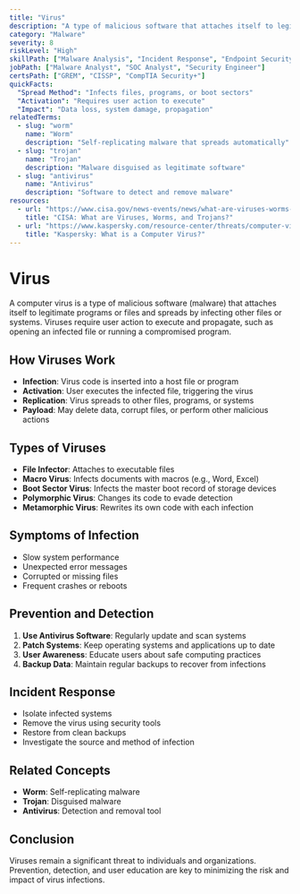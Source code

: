 ```yaml
---
title: "Virus"
description: "A type of malicious software that attaches itself to legitimate programs and spreads by infecting other files or systems."
category: "Malware"
severity: 8
riskLevel: "High"
skillPath: ["Malware Analysis", "Incident Response", "Endpoint Security"]
jobPath: ["Malware Analyst", "SOC Analyst", "Security Engineer"]
certsPath: ["GREM", "CISSP", "CompTIA Security+"]
quickFacts:
  "Spread Method": "Infects files, programs, or boot sectors"
  "Activation": "Requires user action to execute"
  "Impact": "Data loss, system damage, propagation"
relatedTerms:
  - slug: "worm"
    name: "Worm"
    description: "Self-replicating malware that spreads automatically"
  - slug: "trojan"
    name: "Trojan"
    description: "Malware disguised as legitimate software"
  - slug: "antivirus"
    name: "Antivirus"
    description: "Software to detect and remove malware"
resources:
  - url: "https://www.cisa.gov/news-events/news/what-are-viruses-worms-and-trojan-horses"
    title: "CISA: What are Viruses, Worms, and Trojans?"
  - url: "https://www.kaspersky.com/resource-center/threats/computer-virus"
    title: "Kaspersky: What is a Computer Virus?"
---
```


# Virus

A computer virus is a type of malicious software (malware) that attaches itself to legitimate programs or files and spreads by infecting other files or systems. Viruses require user action to execute and propagate, such as opening an infected file or running a compromised program.

## How Viruses Work
- **Infection**: Virus code is inserted into a host file or program
- **Activation**: User executes the infected file, triggering the virus
- **Replication**: Virus spreads to other files, programs, or systems
- **Payload**: May delete data, corrupt files, or perform other malicious actions

## Types of Viruses
- **File Infector**: Attaches to executable files
- **Macro Virus**: Infects documents with macros (e.g., Word, Excel)
- **Boot Sector Virus**: Infects the master boot record of storage devices
- **Polymorphic Virus**: Changes its code to evade detection
- **Metamorphic Virus**: Rewrites its own code with each infection

## Symptoms of Infection
- Slow system performance
- Unexpected error messages
- Corrupted or missing files
- Frequent crashes or reboots

## Prevention and Detection
1. **Use Antivirus Software**: Regularly update and scan systems
2. **Patch Systems**: Keep operating systems and applications up to date
3. **User Awareness**: Educate users about safe computing practices
4. **Backup Data**: Maintain regular backups to recover from infections

## Incident Response
- Isolate infected systems
- Remove the virus using security tools
- Restore from clean backups
- Investigate the source and method of infection

## Related Concepts
- **Worm**: Self-replicating malware
- **Trojan**: Disguised malware
- **Antivirus**: Detection and removal tool

## Conclusion

Viruses remain a significant threat to individuals and organizations. Prevention, detection, and user education are key to minimizing the risk and impact of virus infections. 